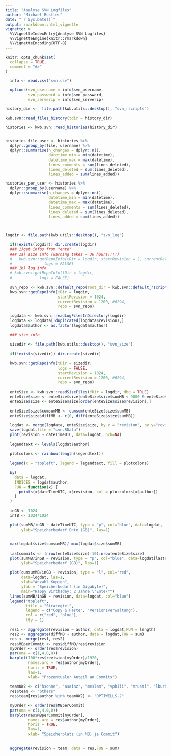```yaml
---
title: "Analyse SVN Logfiles"
author: "Michael Rustler"
date: "`r Sys.Date()`"
output: rmarkdown::html_vignette
vignette: >
  %\VignetteIndexEntry{Analyse SVN Logfiles}
  %\VignetteEngine{knitr::rmarkdown}
  %\VignetteEncoding{UTF-8}
---
```


```r
knitr::opts_chunk$set(
  collapse = TRUE,
  comment = "#>"
)
```



```r
  info <- read.csv("svn.csv")

  options(svn_username = info$svn_username, 
          svn_password = info$svn_password, 
          svn_serverip = info$svn_serverip)

history_dir <-  file.path(kwb.utils::desktop(), "svn_rscripts")

kwb.svn::read_files_history(tdir = history_dir)

histories <- kwb.svn::read_histories(history_dir)


histories_file_user <- histories %>% 
  dplyr::group_by(file, username) %>% 
  dplyr::summarise(n_changes = dplyr::n(), 
                   datetime_min = min(datetime), 
                   datetime_max = max(datetime),
                   lines_comments = sum(lines_deleted), 
                   lines_deleted = sum(lines_deleted), 
                   lines_added = sum(lines_added))

histories_per_user <- histories %>% 
  dplyr::group_by(username) %>% 
  dplyr::summarise(n_changes = dplyr::nn(),
                   datetime_min = min(datetime), 
                   datetime_max = max(datetime),
                   lines_comments = sum(lines_deleted), 
                   lines_deleted = sum(lines_deleted), 
                   lines_added = sum(lines_added))
  


logdir <- file.path(kwb.utils::desktop(), "svn_log")
  
  if(!exists(logdir)) dir.create(logdir)
  ### 1)get infos from "ente"
  ### 1a) size info (warning takes ~ 36 hours!!!!)
  #   kwb.svn::getRepoInfo(tDir = logdir, startRevision = 2, currentRevision = 3,
  #              logs = FALSE)
  ### 1b) log info
  # kwb.svn::getRepoInfo(tDir = logdir, 
  #            logs = FALSE)
  
  svn_repo <- kwb.svn::default_repo(root_dir = kwb.svn::default_rscripts(),
  kwb.svn::getRepoInfo(tDir = logdir, 
                       startRevision = 1024, 
                       currentRevision = 1200, #6294,
                       repo = svn_repo) 
  
  logdata <- kwb.svn::readLogFilesInDirectory(logdir)
  logdata <- logdata[!duplicated(logdata$revision),]
  logdata$author <- as.factor(logdata$author)
  
  ### size info 
  
  sizedir <- file.path(kwb.utils::desktop(), "svn_size")
  
  if(!exists(sizedir)) dir.create(sizedir)
  
  kwb.svn::getRepoInfo(tDir = sizedir, 
                       logs = FALSE,
                       startRevision = 1024, 
                       currentRevision = 1200, #6294,
                       repo = svn_repo) 
  
  enteSize <- kwb.svn::readSizeFiles(fDir = logdir, dbg = TRUE)
  enteSize$size <- enteSize$size[enteSize$size$sumMB < 9000 & enteSize$size$sumMB > 1700,]
  enteSize$size <- enteSize$size[order(enteSize$size$revision),]
  
  enteSize$size$cumsumMB <- cumsum(enteSize$size$sumMB)
  enteSize$size$diffMB <- c(0, diff(enteSize$size$sumMB))
  
  logdat <- merge(logdata, enteSize$size, by.x = "revision", by.y="revision", all.x=TRUE)
  save(logdat,file = "svn.RData")
  plot(revision ~ dateTimeUTC, data=logdat, pch=NA)
  
  legendtext <- levels(logdat$author)
  
  plotcolors <- rainbow(length(legendtext))
  
  legend(x = "topleft", legend = legendtext, fill = plotcolors)
  
  by(
    data = logdat, 
    INDICES = logdat$author, 
    FUN = function(x) {
      points(x$dateTimeUTC, x$revision, col = plotcolors[x$author])
    }
  )  
  
  inGB <- 1024
  inTB <- 1024*1024
  
  plot(sumMB/inGB ~ dateTimeUTC, type = "p", col="blue", data=logdat, 
       ylab="Speicherbedarf Ente (GB)", las=1)
  
  
  max(logdat$size$cumsumMB)/ max(logdat$size$sumMB)
  
  lastcommits <- (nrow(enteSize$size)-10):nrow(enteSize$size)
  plot(sumMB/inGB ~ revision, type = "p", col="blue", data=logdat[lastcommits,], 
       ylab="Speicherbedarf (GB)", las=1)
  
  plot(cumsumMB/inGB ~ revision, type = "l", col="red", 
       data=logdat, las=1,
       xlab="Anzahl Kopien", 
       ylab = "Speicherbedarf (in Gigabyte)", 
       main="Happy Birthsday: 2 Jahre \"Ente\"")
  lines(sumMB/inGB ~ revision, data=logdat, col="blue")
  legend("topleft",
         title = "Strategie:", 
         legend = c("Copy & Paste", "Versionsverwaltung"), 
         col = c("red", "blue"), 
         lty = 1)
  
  res1 <- aggregate(revision ~ author, data = logdat,FUN = length)
  res2 <- aggregate(diffMB ~ author, data = logdat,FUN = sum)
  res <- merge(res1, res2)
  res$MBperCommit <- res$diffMB/res$revision
  myOrder <- order(res$revision)
  par(oma = c(1,4,0,0))
  barplot(100*res$revision[myOrder]/1920, 
          names.arg = res$author[myOrder], 
          horiz = TRUE, 
          las=1,
          xlab= "Prozentualer Anteil an Commits")
  
  teamOW2 <- c("hsonne", "asainz", "meslam", "vphili", "mrustl", "lburho")
  res$team <- "others"
  res$team[res$author %in% teamOW2] <- "OPTIWELLS-2"
  
  myOrder <- order(res$MBperCommit)
  par(oma = c(1,4,0,0))
  barplot(res$MBperCommit[myOrder], 
          names.arg = res$author[myOrder], 
          horiz = TRUE, 
          las=1, 
          xlab= "Speicherplatz (in MB) je Commit")
  
  
  aggregate(revision ~ team, data = res,FUN = sum)
```
